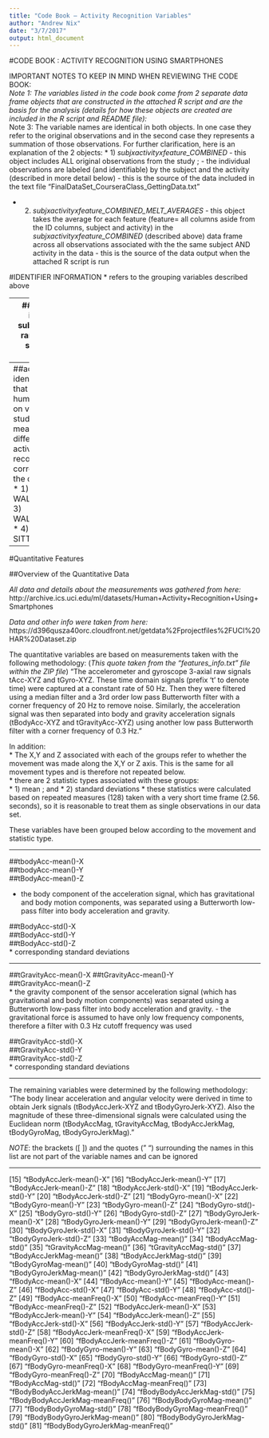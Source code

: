 ```yaml
---
title: "Code Book — Activity Recognition Variables"
author: "Andrew Nix"
date: "3/7/2017"
output: html_document
---
```


#CODE BOOK : ACTIVITY RECOGNITION USING SMARTPHONES

IMPORTANT NOTES TO KEEP IN MIND WHEN REVIEWING THE CODE BOOK:  
*Note 1:
The variables listed in the code book come from 2 separate data frame
objects that are constructed in the attached R script and are the basis
for the analysis (details for how these objects are created are included
in the R script and README file):  
*Note 3:  The variable names are identical in both objects.  In one case they refer to the original observations and in the second case they represents a summation of those observations.   For further clarification, here is an explanation of the 2 objects:
* 1) *subjxactivityxfeature_COMBINED* - this object includes ALL original
observations from the study ; - the individual observations are labeled
(and identifiable) by the subject and the activity (described in more
detail below) - this is the source of the data included in the text file
“FinalDataSet_CourseraClass_GettingData.txt”

* 2) *subjxactivityxfeature_COMBINED_MELT_AVERAGES* - this object takes the
average for each feature (feature= all columns aside from the ID
columns, subject and activity) in the *subjxactivityxfeature_COMBINED* (described above) data frame across all observations associated with the the same subject AND
activity in the data - this is the source of the data output when the
attached R script is run



#IDENTIFIER INFORMATION 
* refers to the grouping variables described
above 

---  
##subject  
* Unique identifier for the subject  
* the variable range is 1 to 30 (the study includes 30 subjects)

---  
##activity 
* Qualitative identifier for the activity that was labeled by human
observers based on video reviews  
* The study involves measurements of 6 different activities. The activities that were recorded (and the corresponding labels in the data) are as follows:  
* 1) WALKING   
* 2) WALKING_UPSTAIRS  
* 3) WALKING_DOWNSTAIRS  
* 4) STANDING  
* 5) SITTING  
* 6) LAYING  

---  

#Quantitative Features

##Overview of the Quantitative Data 

*All data and details about the measurements was gathered from here:*
http://archive.ics.uci.edu/ml/datasets/Human+Activity+Recognition+Using+
Smartphones

*Data and other info were taken from here:*
https://d396qusza40orc.cloudfront.net/getdata%2Fprojectfiles%2FUCI%20HAR%20Dataset.zip


The quantitative variables are based on measurements taken with the
following methodology: 
(*This quote taken from the “features_info.txt” file within the ZIP file*)
“The accelerometer and gyroscope 3-axial raw
signals tAcc-XYZ and tGyro-XYZ. These time domain signals (prefix 't' to
denote time) were captured at a constant rate of 50 Hz. Then they were
filtered using a median filter and a 3rd order low pass Butterworth
filter with a corner frequency of 20 Hz to remove noise.  Similarly, the
acceleration signal was then separated into body and gravity
acceleration signals (tBodyAcc-XYZ and tGravityAcc-XYZ) using another
low pass Butterworth filter with a corner frequency of 0.3 Hz.” 

In addition:  
*  The X,Y and Z associated with each of the groups refer to
whether the movement was made along the X,Y or Z axis. This is the same
for all movement types and is therefore not repeated below.  
* there are 2 statistic types associated with these groups:  
* 1) mean ; and 
* 2) standard deviations 
* these statistics were calculated based on repeated
measures (128) taken with a very short time frame (2.56. seconds), so it
is reasonable to treat them as single observations in our data set.

These variables have been grouped below according to the movement and
statistic type.

--- 

##tbodyAcc-mean()-X  
##tbodyAcc-mean()-Y  
##tBodyAcc-mean()-Z  

* the body component of the  acceleration signal, which has gravitational and body motion components, was separated using a Butterworth low-pass filter
into body acceleration and gravity.

##tBodyAcc-std()-X   
##tBodyAcc-std()-Y  
##tBodyAcc-std()-Z   
* corresponding standard deviations

---

##tGravityAcc-mean()-X 
##tGravityAcc-mean()-Y  
##tGravityAcc-mean()-Z  
* the gravity component of the sensor acceleration signal (which has
gravitational and body motion components) was separated using a
Butterworth low-pass filter into body acceleration and gravity. - the
gravitational force is assumed to have only low frequency components,
therefore a filter with 0.3 Hz cutoff frequency was used

##tGravityAcc-std()-X  
##tGravityAcc-std()-Y  
##tGravityAcc-std()-Z  
* corresponding standard deviations

---

The remaining variables were determined by the following methodology:  
“The body linear acceleration and angular velocity were derived in time
to obtain Jerk signals (tBodyAccJerk-XYZ and tBodyGyroJerk-XYZ). Also
the magnitude of these three-dimensional signals were calculated using
the Euclidean norm (tBodyAccMag, tGravityAccMag, tBodyAccJerkMag,
tBodyGyroMag, tBodyGyroJerkMag).”

*NOTE*: the brackets ([ ]) and the quotes (" ") surrounding the names in this list are not part of the variable names and can be ignored

--- 

[15] “tBodyAccJerk-mean()-X" [16] "tBodyAccJerk-mean()-Y" [17]
"tBodyAccJerk-mean()-Z" [18] "tBodyAccJerk-std()-X" [19]
"tBodyAccJerk-std()-Y" [20] "tBodyAccJerk-std()-Z" [21]
"tBodyGyro-mean()-X" [22] "tBodyGyro-mean()-Y" [23] "tBodyGyro-mean()-Z"
[24] "tBodyGyro-std()-X" [25] "tBodyGyro-std()-Y" [26]
"tBodyGyro-std()-Z" [27] "tBodyGyroJerk-mean()-X" [28]
"tBodyGyroJerk-mean()-Y" [29] "tBodyGyroJerk-mean()-Z" [30]
"tBodyGyroJerk-std()-X" [31] "tBodyGyroJerk-std()-Y" [32]
"tBodyGyroJerk-std()-Z" [33] "tBodyAccMag-mean()" [34]
"tBodyAccMag-std()" [35] "tGravityAccMag-mean()" [36]
"tGravityAccMag-std()" [37] "tBodyAccJerkMag-mean()" [38]
"tBodyAccJerkMag-std()" [39] "tBodyGyroMag-mean()" [40]
"tBodyGyroMag-std()" [41] "tBodyGyroJerkMag-mean()" [42]
"tBodyGyroJerkMag-std()" [43] "fBodyAcc-mean()-X" [44]
"fBodyAcc-mean()-Y" [45] "fBodyAcc-mean()-Z" [46] "fBodyAcc-std()-X"
[47] "fBodyAcc-std()-Y" [48] "fBodyAcc-std()-Z" [49]
"fBodyAcc-meanFreq()-X" [50] "fBodyAcc-meanFreq()-Y" [51]
"fBodyAcc-meanFreq()-Z" [52] "fBodyAccJerk-mean()-X" [53]
"fBodyAccJerk-mean()-Y" [54] "fBodyAccJerk-mean()-Z" [55]
"fBodyAccJerk-std()-X" [56] "fBodyAccJerk-std()-Y" [57]
"fBodyAccJerk-std()-Z" [58] "fBodyAccJerk-meanFreq()-X" [59]
"fBodyAccJerk-meanFreq()-Y" [60] "fBodyAccJerk-meanFreq()-Z" [61]
"fBodyGyro-mean()-X" [62] "fBodyGyro-mean()-Y" [63] "fBodyGyro-mean()-Z"
[64] "fBodyGyro-std()-X" [65] "fBodyGyro-std()-Y" [66]
"fBodyGyro-std()-Z" [67] "fBodyGyro-meanFreq()-X" [68]
"fBodyGyro-meanFreq()-Y" [69] "fBodyGyro-meanFreq()-Z" [70]
"fBodyAccMag-mean()" [71] "fBodyAccMag-std()" [72]
"fBodyAccMag-meanFreq()" [73] "fBodyBodyAccJerkMag-mean()" [74]
"fBodyBodyAccJerkMag-std()" [75] "fBodyBodyAccJerkMag-meanFreq()" [76]
"fBodyBodyGyroMag-mean()" [77] "fBodyBodyGyroMag-std()" [78]
"fBodyBodyGyroMag-meanFreq()" [79] "fBodyBodyGyroJerkMag-mean()" [80]
"fBodyBodyGyroJerkMag-std()" [81] "fBodyBodyGyroJerkMag-meanFreq()"
